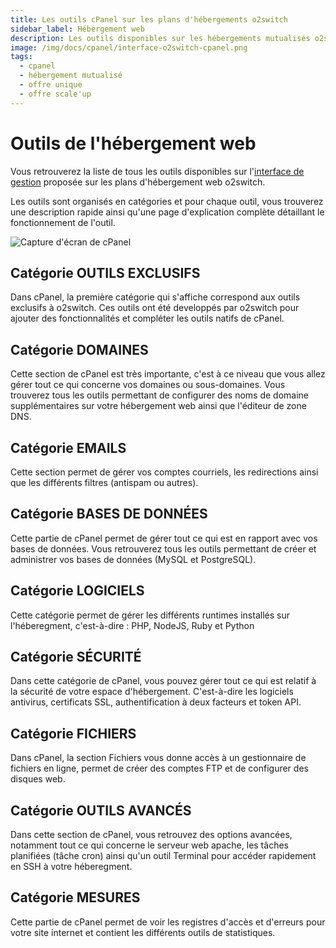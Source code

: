 ```yaml
---
title: Les outils cPanel sur les plans d'hébergements o2switch
sidebar_label: Hébergement web
description: Les outils disponibles sur les hébergements mutualisés o2switch
image: /img/docs/cpanel/interface-o2switch-cpanel.png
tags:
  - cpanel 
  - hébergement mutualisé
  - offre unique 
  - offre scale'up
---
```



# Outils de l'hébergement web 

Vous retrouverez la liste de tous les outils disponibles sur l'[interface de gestion](https://www.o2switch.fr/interface/) proposée sur les plans d'hébergement web o2switch.

Les outils sont organisés en catégories et pour chaque outil, vous trouverez une description rapide ainsi qu'une page d'explication complète détaillant le fonctionnement de l'outil.

<Image
    src="/img/docs/cpanel/interface-o2switch-cpanel.png"
    alt="Capture d'écran de cPanel"
    caption="Capture d'écran de la page d'acceuil de cPanel avec les différentes catégories et outils"
    title="Page d'accueil de l'interface technique" />

## Catégorie OUTILS EXCLUSIFS

Dans cPanel, la première catégorie qui s'affiche correspond aux outils exclusifs à o2switch. Ces outils ont été developpés par o2switch pour ajouter des fonctionnalités et compléter les outils natifs de cPanel. 

<ToolCard tool="o2switch-wp-tiger" />

<ToolCard tool="o2switch-multiple-accounts" />

<ToolCard tool="o2switch-tiger-protect" />

<ToolCard tool="o2switch-ipxtender" />

<ToolCard tool="o2switch-lscache" />

<ToolCard tool="o2switch-xtrem-cache" />

<ToolCard tool="o2switch-redis-manager" />

<ToolCard tool="o2switch-memcached-manager" />

<ToolCard tool="o2switch-pagespeed" />

## Catégorie DOMAINES

Cette section de cPanel est très importante, c'est à ce niveau que vous allez gérer tout ce qui concerne vos domaines ou sous-domaines. 
Vous trouverez tous les outils permettant de configurer des noms de domaine supplémentaires sur votre hébergement web ainsi que l'éditeur de zone DNS.

<ToolCard tool="domains" />

<ToolCard tool="subdomains" />

<ToolCard tool="zone_editor" />

<ToolCard tool="redirects" />

## Catégorie EMAILS

Cette section permet de gérer vos comptes courriels, les redirections ainsi que les différents filtres (antispam ou autres).

<ToolCard tool="email_accounts" />

<ToolCard tool="email_deliverability" />

<ToolCard tool="track_delivery" />

<ToolCard tool="autoresponders" />

<ToolCard tool="forwarders" />

<ToolCard tool="email_filters" />

<ToolCard tool="global_email_filters" />

<ToolCard tool="email_routing" />

<ToolCard tool="boxtrapper" />

<ToolCard tool="calendar_and_contacts" />

<ToolCard tool="encryption" />

<ToolCard tool="email_disk_usage" />

<ToolCard tool="apache_spam_assassin" />

<ToolCard tool="address_importer" />

<ToolCard tool="mailing_lists" />

## Catégorie BASES DE DONNÉES

Cette partie de cPanel permet de gérer tout ce qui est en rapport avec vos bases de données. 
Vous retrouverez tous les outils permettant de créer et administrer vos bases de données (MySQL et PostgreSQL).


<ToolCard tool="mysql_databases" />

<ToolCard tool="php_my_admin" />

<ToolCard tool="remote_mysql" />

<ToolCard tool="postgresql_databases" />

<ToolCard tool="php_pg_admin" />

## Catégorie LOGICIELS

Cette catégorie permet de gérer les différents runtimes installés sur l'héberegment, c'est-à-dire : PHP, NodeJS, Ruby et Python


<ToolCard tool="lvephpsel" />

<ToolCard tool="lvenodejssel" />

<ToolCard tool="lvepythonsel" />

<ToolCard tool="lverubysel" />

## Catégorie SÉCURITÉ

Dans cette catégorie de cPanel, vous pouvez gérer tout ce qui est relatif à la sécurité de votre espace d'hébergement. C'est-à-dire les logiciels antivirus, certificats SSL, authentification à deux facteurs et token API.

<ToolCard tool="imunify-antivirus" />

<ToolCard tool="mod_security" />

<ToolCard tool="two_factor_authentication" />

<ToolCard tool="api_tokens" />

<ToolCard tool="tls_status" />

<ToolCard tool="ip_blocker" />

<ToolCard tool="ssl_tls" />

<ToolCard tool="ssh_access" />


## Catégorie FICHIERS

Dans cPanel, la section Fichiers vous donne accès à un gestionnaire de fichiers en ligne, permet de créer des comptes FTP et de configurer des disques web.

<ToolCard tool="file_manager" />

<ToolCard tool="directory_privacy" />

<ToolCard tool="disk_usage" />

<ToolCard tool="ftp_accounts" />

<ToolCard tool="version_control" />

<ToolCard tool="lvenodejssel" />

<ToolCard tool="jb5" />

## Catégorie OUTILS AVANCÉS

Dans cette section de cPanel, vous retrouvez des options avancées, notamment tout ce qui concerne le serveur web apache, les tâches planifiées (tâche cron) ainsi qu'un outil Terminal pour accéder rapidement en SSH à votre héberegment.


<ToolCard tool="cron_jobs" />

<ToolCard tool="terminal" />

<ToolCard tool="clam_av" />

<ToolCard tool="error_pages" />

<ToolCard tool="indexes" />

<ToolCard tool="apache_handlers" />

## Catégorie MESURES

Cette partie de cPanel permet de voir les registres d'accès et d'erreurs pour votre site internet et contient les différents outils de statistiques.



<ToolCard tool="lveresusage" />

<ToolCard tool="raw_access" />

<ToolCard tool="errors" />

<ToolCard tool="awstats" />

<ToolCard tool="visitors" />

<ToolCard tool="bandwidth" />
